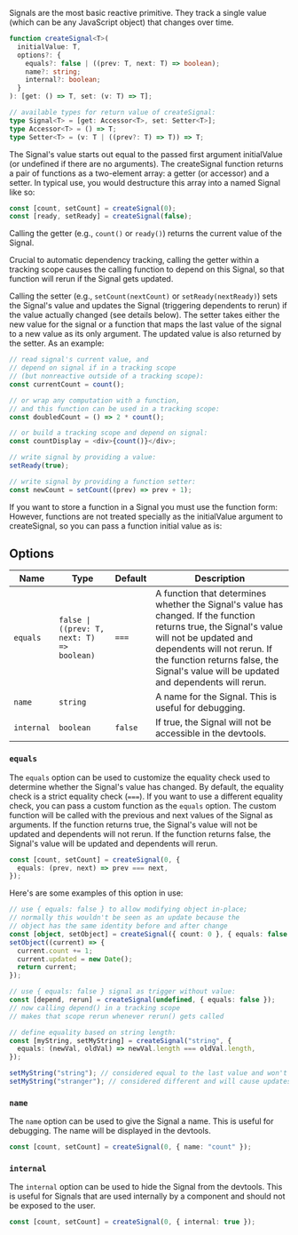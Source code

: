 
<Title>createSignal</Title>

Signals are the most basic reactive primitive. They track a single value (which can be any JavaScript object) that changes over time.

```ts
function createSignal<T>(
  initialValue: T,
  options?: {
    equals?: false | ((prev: T, next: T) => boolean);
    name?: string;
    internal?: boolean;
  }
): [get: () => T, set: (v: T) => T];

// available types for return value of createSignal:
type Signal<T> = [get: Accessor<T>, set: Setter<T>];
type Accessor<T> = () => T;
type Setter<T> = (v: T | ((prev?: T) => T)) => T;
```

The Signal's value starts out equal to the passed first argument initialValue (or undefined if there are no arguments). The createSignal function returns a pair of functions as a two-element array: a getter (or accessor) and a setter. In typical use, you would destructure this array into a named Signal like so:

```ts
const [count, setCount] = createSignal(0);
const [ready, setReady] = createSignal(false);
```

Calling the getter (e.g., `count()` or `ready()`) returns the current value of the Signal.

Crucial to automatic dependency tracking, calling the getter within a tracking scope causes the calling function to depend on this Signal, so that function will rerun if the Signal gets updated.

Calling the setter (e.g., `setCount(nextCount)` or `setReady(nextReady)`) sets the Signal's value and updates the Signal (triggering dependents to rerun) if the value actually changed (see details below). The setter takes either the new value for the signal or a function that maps the last value of the signal to a new value as its only argument. The updated value is also returned by the setter. As an example:

```ts
// read signal's current value, and
// depend on signal if in a tracking scope
// (but nonreactive outside of a tracking scope):
const currentCount = count();

// or wrap any computation with a function,
// and this function can be used in a tracking scope:
const doubledCount = () => 2 * count();

// or build a tracking scope and depend on signal:
const countDisplay = <div>{count()}</div>;

// write signal by providing a value:
setReady(true);

// write signal by providing a function setter:
const newCount = setCount((prev) => prev + 1);
```

<Aside>
  If you want to store a function in a Signal you must use the function form:
  <FunctionForm />
  However, functions are not treated specially as the initialValue argument to
  createSignal, so you can pass a function initial value as is:
  <FunctionForm2 />
</Aside>

## Options

| Name       | Type                                       | Default | Description                                                                                                                                                                                                                                                         |
| ---------- | ------------------------------------------ | ------- | ------------------------------------------------------------------------------------------------------------------------------------------------------------------------------------------------------------------------------------------------------------------- |
| `equals`   | `false \| ((prev: T, next: T) => boolean)` | `===`   | A function that determines whether the Signal's value has changed. If the function returns true, the Signal's value will not be updated and dependents will not rerun. If the function returns false, the Signal's value will be updated and dependents will rerun. |
| `name`     | `string`                                   |         | A name for the Signal. This is useful for debugging.                                                                                                                                                                                                                |
| `internal` | `boolean`                                  | `false` | If true, the Signal will not be accessible in the devtools.                                                                                                                                                                                                         |

### `equals`

The `equals` option can be used to customize the equality check used to determine whether the Signal's value has changed. By default, the equality check is a strict equality check (`===`). If you want to use a different equality check, you can pass a custom function as the `equals` option. The custom function will be called with the previous and next values of the Signal as arguments. If the function returns true, the Signal's value will not be updated and dependents will not rerun. If the function returns false, the Signal's value will be updated and dependents will rerun.

```ts
const [count, setCount] = createSignal(0, {
  equals: (prev, next) => prev === next,
});
```

Here's are some examples of this option in use:

```ts
// use { equals: false } to allow modifying object in-place;
// normally this wouldn't be seen as an update because the
// object has the same identity before and after change
const [object, setObject] = createSignal({ count: 0 }, { equals: false });
setObject((current) => {
  current.count += 1;
  current.updated = new Date();
  return current;
});

// use { equals: false } signal as trigger without value:
const [depend, rerun] = createSignal(undefined, { equals: false });
// now calling depend() in a tracking scope
// makes that scope rerun whenever rerun() gets called

// define equality based on string length:
const [myString, setMyString] = createSignal("string", {
  equals: (newVal, oldVal) => newVal.length === oldVal.length,
});

setMyString("string"); // considered equal to the last value and won't cause updates
setMyString("stranger"); // considered different and will cause updates
```

### `name`

The `name` option can be used to give the Signal a name. This is useful for debugging. The name will be displayed in the devtools.

```ts
const [count, setCount] = createSignal(0, { name: "count" });
```

### `internal`

The `internal` option can be used to hide the Signal from the devtools. This is useful for Signals that are used internally by a component and should not be exposed to the user.

```ts
const [count, setCount] = createSignal(0, { internal: true });
```
